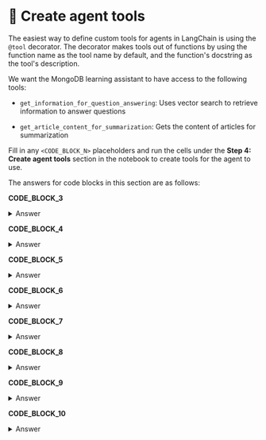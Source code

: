 # 👐 Create agent tools

The easiest way to define custom tools for agents in LangChain is using the `@tool` decorator. The decorator makes tools out of functions by using the function name as the tool name by default, and the function's docstring as the tool's description.

We want the MongoDB learning assistant to have access to the following tools:

* `get_information_for_question_answering`: Uses vector search to retrieve information to answer questions

* `get_article_content_for_summarization`: Gets the content of articles for summarization

Fill in any `<CODE_BLOCK_N>` placeholders and run the cells under the **Step 4: Create agent tools** section in the notebook to create tools for the agent to use.

The answers for code blocks in this section are as follows:

**CODE_BLOCK_3**

<details>
<summary>Answer</summary>
<div>
```python
embedding_model.encode(text)
```
</div>
</details>

**CODE_BLOCK_4**

<details>
<summary>Answer</summary>
<div>
```python
get_embedding(user_query)
```
</div>
</details>

**CODE_BLOCK_5**

<details>
<summary>Answer</summary>
<div>
```python
[
    {
        "$vectorSearch": {
            "index": VS_INDEX_NAME,
            "path": "embedding",
            "queryVector": query_embedding,
            "numCandidates": 150,
            "limit": 5,
        }
    },
    {
        "$project": {
            "_id": 0,
            "body": 1,
            "score": {"$meta": "vectorSearchScore"},
        }
    },
]
```
</div>
</details>

**CODE_BLOCK_6**

<details>
<summary>Answer</summary>
<div>
```python
vs_collection.aggregate(pipeline)
```
</div>
</details>

**CODE_BLOCK_7**

<details>
<summary>Answer</summary>
<div>
```python
mongodb_client[DB_NAME][FULL_COLLECTION_NAME]
```
</div>
</details>

**CODE_BLOCK_8**

<details>
<summary>Answer</summary>
<div>
```python
{"title": user_query}
```
</div>
</details>

**CODE_BLOCK_9**

<details>
<summary>Answer</summary>
<div>
```python
{"_id": 0, "body": 1}
```
</div>
</details>

**CODE_BLOCK_10**

<details>
<summary>Answer</summary>
<div>
```python
full_collection.find_one(query, projection)
```
</div>
</details>